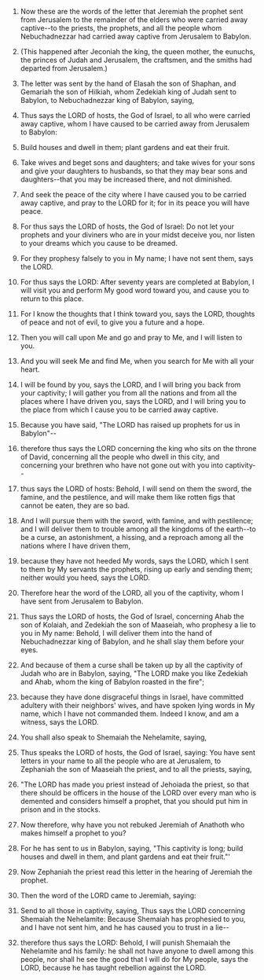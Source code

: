 
1. Now these are the words of the letter that Jeremiah the prophet sent from Jerusalem to the remainder of the elders who were carried away captive--to the priests, the prophets, and all the people whom Nebuchadnezzar had carried away captive from Jerusalem to Babylon.

2. (This happened after Jeconiah the king, the queen mother, the eunuchs, the princes of Judah and Jerusalem, the craftsmen, and the smiths had departed from Jerusalem.)

3. The letter was sent by the hand of Elasah the son of Shaphan, and Gemariah the son of Hilkiah, whom Zedekiah king of Judah sent to Babylon, to Nebuchadnezzar king of Babylon, saying,

4. Thus says the LORD of hosts, the God of Israel, to all who were carried away captive, whom I have caused to be carried away from Jerusalem to Babylon:

5. Build houses and dwell in them; plant gardens and eat their fruit.

6. Take wives and beget sons and daughters; and take wives for your sons and give your daughters to husbands, so that they may bear sons and daughters--that you may be increased there, and not diminished.

7. And seek the peace of the city where I have caused you to be carried away captive, and pray to the LORD for it; for in its peace you will have peace.

8. For thus says the LORD of hosts, the God of Israel: Do not let your prophets and your diviners who are in your midst deceive you, nor listen to your dreams which you cause to be dreamed.

9. For they prophesy falsely to you in My name; I have not sent them, says the LORD.

10. For thus says the LORD: After seventy years are completed at Babylon, I will visit you and perform My good word toward you, and cause you to return to this place.

11. For I know the thoughts that I think toward you, says the LORD, thoughts of peace and not of evil, to give you a future and a hope.

12. Then you will call upon Me and go and pray to Me, and I will listen to you.

13. And you will seek Me and find Me, when you search for Me with all your heart.

14. I will be found by you, says the LORD, and I will bring you back from your captivity; I will gather you from all the nations and from all the places where I have driven you, says the LORD, and I will bring you to the place from which I cause you to be carried away captive.

15. Because you have said, "The LORD has raised up prophets for us in Babylon"--

16. therefore thus says the LORD concerning the king who sits on the throne of David, concerning all the people who dwell in this city, and concerning your brethren who have not gone out with you into captivity--

17. thus says the LORD of hosts: Behold, I will send on them the sword, the famine, and the pestilence, and will make them like rotten figs that cannot be eaten, they are so bad.

18. And I will pursue them with the sword, with famine, and with pestilence; and I will deliver them to trouble among all the kingdoms of the earth--to be a curse, an astonishment, a hissing, and a reproach among all the nations where I have driven them,

19. because they have not heeded My words, says the LORD, which I sent to them by My servants the prophets, rising up early and sending them; neither would you heed, says the LORD.

20. Therefore hear the word of the LORD, all you of the captivity, whom I have sent from Jerusalem to Babylon.

21. Thus says the LORD of hosts, the God of Israel, concerning Ahab the son of Kolaiah, and Zedekiah the son of Maaseiah, who prophesy a lie to you in My name: Behold, I will deliver them into the hand of Nebuchadnezzar king of Babylon, and he shall slay them before your eyes.

22. And because of them a curse shall be taken up by all the captivity of Judah who are in Babylon, saying, "The LORD make you like Zedekiah and Ahab, whom the king of Babylon roasted in the fire";

23. because they have done disgraceful things in Israel, have committed adultery with their neighbors' wives, and have spoken lying words in My name, which I have not commanded them. Indeed I know, and am a witness, says the LORD.

24. You shall also speak to Shemaiah the Nehelamite, saying,

25. Thus speaks the LORD of hosts, the God of Israel, saying: You have sent letters in your name to all the people who are at Jerusalem, to Zephaniah the son of Maaseiah the priest, and to all the priests, saying,

26. "The LORD has made you priest instead of Jehoiada the priest, so that there should be officers in the house of the LORD over every man who is demented and considers himself a prophet, that you should put him in prison and in the stocks.

27. Now therefore, why have you not rebuked Jeremiah of Anathoth who makes himself a prophet to you?

28. For he has sent to us in Babylon, saying, "This captivity is long; build houses and dwell in them, and plant gardens and eat their fruit."'

29. Now Zephaniah the priest read this letter in the hearing of Jeremiah the prophet.

30. Then the word of the LORD came to Jeremiah, saying:

31. Send to all those in captivity, saying, Thus says the LORD concerning Shemaiah the Nehelamite: Because Shemaiah has prophesied to you, and I have not sent him, and he has caused you to trust in a lie--

32. therefore thus says the LORD: Behold, I will punish Shemaiah the Nehelamite and his family: he shall not have anyone to dwell among this people, nor shall he see the good that I will do for My people, says the LORD, because he has taught rebellion against the LORD.


